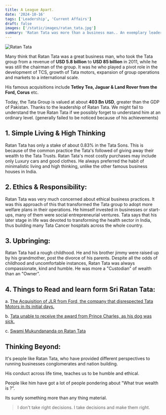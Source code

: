 ```yaml
---
title: A League Apart.
date: '2024-10-16'
tags: ['Leadership', 'Current Affairs']
draft: false
images: ['/static/images/ratan_tata.jpg']
summary: 'Ratan Tata was more than a business man.. An exemplary leader, who walked the talk. Here is something that made him special ?'
---
```

![Ratan Tata](/static/images/ratan_tata.jpg)

Many think that Ratan Tata was a great business man, who took the Tata group from a revenue of **USD 5.8 billion** to **USD 85 billion** in 2011, while he was still the chairman of the group.
It was he who played a pivot role in the development of TCS, growth of Tata motors, expansion of group operations and markets to a international scale.

His famous acquisitions include **Tetley Tea, Jaguar & Land Rover from the Ford, Corus** etc. 

Today, the Tata Group is valued at about **403 Bn USD**, greater than the GDP of Pakistan. Thanks to the leadership of Ratan Tata.
We might fail to understand the true Ratan Tata if we possibly forget to understand him at an ordinary level. (generally failed to be noticed because of his achievements)

## 1. Simple Living & High Thinking
Ratan Tata has only a stake of about 0.83% in the Tata Sons. This is because of the common practice the Tata's followed of giving away their wealth to the Tata Trusts.
Ratan Tata's most costly purchases may include only Luxury cars and good clothes. He always preferred the habit of minimalistic living and high thinking, unlike the other famous business houses in India.

## 2. Ethics & Responsibility:
Ratan Tata was very much concerned about ethical business practices. It was this approach of this that transformed the Tata group to adopt more welfare plans in their operations. 
He himself invested in businesses or start-ups, many of them were social entrepreneurial ventures.
Tata says that his later stage in life was devoted to transforming the health sector in India, thus building many Tata Cancer hospitals across the whole country.

## 3.  Upbringing:
Ratan Tata had a rough childhood. He and his brother jimmy were raised up by his grandmother, post the divorce of his parents. Despite all the odds of childhood and uncomfortable instances, Ratan Tata was always compassionate, kind and humble. He was more a "Custodian" of wealth than an "Owner".

## 4. Things to Read and learn form Sri Ratan Tata:
a. [The Acquisition of JLR from Ford, the company that disrespected Tata Motors in its initial days.](https://www.google.com/url?sa=t&source=web&rct=j&opi=89978449&url=https://timesofindia.indiatimes.com/business/india-business/how-fords-insult-led-ratan-tata-to-buy-jaguar-land-rover/articleshow/114119073.cms&ved=2ahUKEwimiqm6zJKJAxWIbfUHHU9kIvUQFnoECBUQAQ&usg=AOvVaw0HC49UsnQgBjNpmKF7JhTa)

b. [Tata unable to receive the award from Prince Charles, as his dog was sick.](https://timesofindia.indiatimes.com/business/india-business/when-ratan-tata-opted-to-be-with-his-ailing-dog-over-receiving-an-award-from-prince-charles/articleshow/114113109.cms)

c. [Swami Mukundananda on Ratan Tata](https://www.google.com/url?sa=t&source=web&rct=j&opi=89978449&url=https://www.youtube.com/watch%3Fv%3DKbCNgBns2Ik&ved=2ahUKEwjj3-nZypKJAxUebvUHHWbBJpIQwqsBegQIChAF&usg=AOvVaw0HG1abWotsXED-an7TrFU4)

## Thinking Beyond:
It's people like Ratan Tata, who have provided different perspectives to running businesses conglomerates and 
nation building.

His conduct across life time, teaches us to be humble and ethical.

People like him have got a lot of people pondering about "What true wealth is ?". 

Its surely something more than any thing material.

>
> I don't take right decisions. I take decisions and make them right.
>